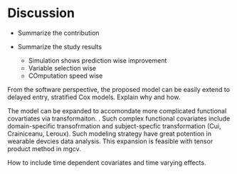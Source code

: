 # Discussion

- Summarize the contribution

- Summarize the study results
  - Simulation shows prediction wise improvement
  - Variable selection wise
  - COmputation speed wise



From the software perspective, the proposed model can be easily extend to delayed entry, stratified Cox models. Explain why and how.


The model can be expanded to accomondate more complicated functional covartiates via transformaiton. . Such complex functional covariates include domain-specific transofrmation and subject-specfic transformation (Cui, Crainiceanu, Leroux). Such modeling strategy have great potention in wearable devcies data analysis. This expansion is feasible with tensor product method in mgcv.


How to include time dependent covariates and time varying effects.
